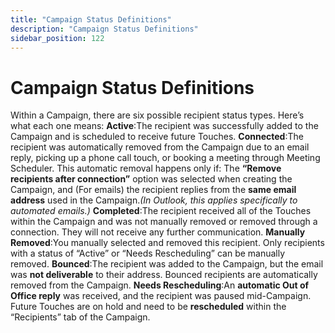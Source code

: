 ```yaml
---
title: "Campaign Status Definitions"
description: "Campaign Status Definitions"
sidebar_position: 122
---
```


# Campaign Status Definitions

Within a Campaign, there are six possible recipient status types. Here’s what each one means:
**Active**:The recipient was successfully added to the Campaign and is scheduled to receive future Touches.
**Connected**:The recipient was automatically removed from the Campaign due to an email reply, picking up a phone call touch, or booking a meeting through Meeting Scheduler. This automatic removal happens only if:
The **“Remove recipients after connection”** option was selected when creating the Campaign, and
(For emails) the recipient replies from the **same email address** used in the Campaign.*(In Outlook, this applies specifically to automated emails.)*
**Completed**:The recipient received all of the Touches within the Campaign and was not manually removed or removed through a connection. They will not receive any further communication.
**Manually Removed**:You manually selected and removed this recipient. Only recipients with a status of “Active” or “Needs Rescheduling” can be manually removed.
**Bounced**:The recipient was added to the Campaign, but the email was **not deliverable** to their address. Bounced recipients are automatically removed from the Campaign.
**Needs Rescheduling**:An **automatic Out of Office reply** was received, and the recipient was paused mid-Campaign. Future Touches are on hold and need to be **rescheduled** within the “Recipients” tab of the Campaign.